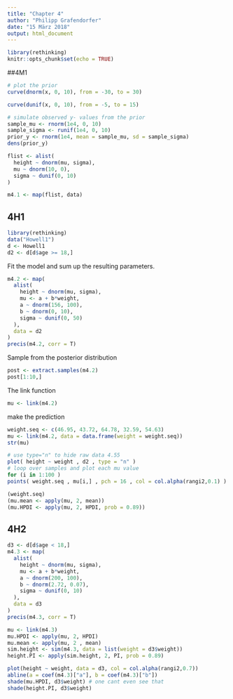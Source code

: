 ```yaml
---
title: "Chapter 4"
author: "Philipp Grafendorfer"
date: "15 März 2018"
output: html_document
---
```


```r
library(rethinking)
knitr::opts_chunk$set(echo = TRUE)
```

##4M1
```r
# plot the prior
curve(dnorm(x, 0, 10), from = -30, to = 30)
```

```r
curve(dunif(x, 0, 10), from = -5, to = 15)
```

```r
# simulate observed y- values from the prior
sample_mu <- rnorm(1e4, 0, 10)
sample_sigma <- runif(1e4, 0, 10)
prior_y <- rnorm(1e4, mean = sample_mu, sd = sample_sigma)
dens(prior_y)
```

```r
flist <- alist(
  height ~ dnorm(mu, sigma),
  mu ~ dnorm(10, 0),
  sigma ~ dunif(0, 10)
)

m4.1 <- map(flist, data)
```

## 4H1
```r
library(rethinking)
data("Howell1")
d <- Howell1
d2 <- d[d$age >= 18,]
```

Fit the model and sum up the resulting parameters.
```r
m4.2 <- map(
  alist(
    height ~ dnorm(mu, sigma),
    mu <- a + b*weight,
    a ~ dnorm(156, 100),
    b ~ dnorm(0, 10),
    sigma ~ dunif(0, 50)
  ),
  data = d2
)
precis(m4.2, corr = T)
```

Sample from the posterior distribution
```r
post <- extract.samples(m4.2)
post[1:10,]
```

The link function
```r
mu <- link(m4.2)
```


make the prediction
```r
weight.seq <- c(46.95, 43.72, 64.78, 32.59, 54.63)
mu <- link(m4.2, data = data.frame(weight = weight.seq))
str(mu)
```

```r
# use type="n" to hide raw data 4.55
plot( height ~ weight , d2 , type = "n" )
# loop over samples and plot each mu value
for (i in 1:100 )
points( weight.seq , mu[i,] , pch = 16 , col = col.alpha(rangi2,0.1) )
```

```r
(weight.seq)
(mu.mean <- apply(mu, 2, mean))
(mu.HPDI <- apply(mu, 2, HPDI, prob = 0.89))
```

## 4H2
```r
d3 <- d[d$age < 18,]
m4.3 <- map(
  alist(
    height ~ dnorm(mu, sigma),
    mu <- a + b*weight,
    a ~ dnorm(200, 100),
    b ~ dnorm(2.72, 0.07),
    sigma ~ dunif(0, 10)
  ),
  data = d3
)
precis(m4.3, corr = T)
```

```r
mu <- link(m4.3)
mu.HPDI <- apply(mu, 2, HPDI)
mu.mean <- apply(mu, 2 , mean)
sim.height <- sim(m4.3, data = list(weight = d3$weight))
height.PI <- apply(sim.height, 2, PI, prob = 0.89)

plot(height ~ weight, data = d3, col = col.alpha(rangi2,0.7))
abline(a = coef(m4.3)["a"], b = coef(m4.3)["b"])
shade(mu.HPDI, d3$weight) # one cant even see that
shade(height.PI, d3$weight)
```









